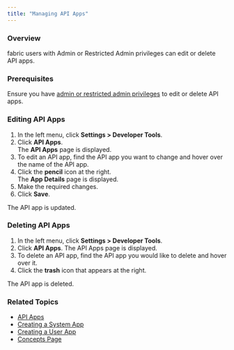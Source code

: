 ```yaml
---
title: "Managing API Apps"
---
```


### Overview

fabric users with Admin or Restricted Admin privileges can edit or delete API apps.

### Prerequisites

Ensure you have [admin or restricted admin privileges](/docs/role-based-access-control) to edit or delete API apps.

### Editing API Apps

1. In the left menu, click **Settings > Developer Tools**.
2. Click **API Apps**.  
The **API Apps** page is displayed.
3. To edit an API app, find the API app you want to change and hover over the name of the API app.
4. Click the **pencil** icon at the right.  
The **App Details** page is displayed.
5. Make the required changes.
6. Click **Save**.

The API app is updated.

### Deleting API Apps

1. In the left menu, click **Settings > Developer Tools**.
2. Click **API Apps**. The API Apps page is displayed.
3. To delete an API app, find the API app you would like to delete and hover over it.
4. Click the **trash** icon that appears at the right.

The API app is deleted.

### Related Topics

* [API Apps](/docs/api-apps)
* [Creating a System App](/docs/creating-system-app)
* [Creating a User App](/docs/creating-user-app)
* [Concepts Page](/reference/identity-developer-guide-concepts)